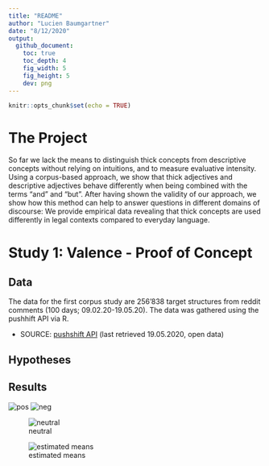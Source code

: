 ```yaml
---
title: "README"
author: "Lucien Baumgartner"
date: "8/12/2020"
output: 
  github_document:
    toc: true
    toc_depth: 4
    fig_width: 5
    fig_height: 5
    dev: png
---
```


```r
knitr::opts_chunk$set(echo = TRUE)
```

# The Project

So far we lack the means to distinguish thick concepts from descriptive
concepts without relying on intuitions, and to measure evaluative
intensity. Using a corpus-based approach, we show that thick
adjectives and descriptive adjectives behave differently when being
combined with the terms “and” and “but”. After having shown the
validity of our approach, we show how this method can help to answer
questions in different domains of discourse: We provide empirical
data revealing that thick concepts are used differently in legal contexts
compared to everyday language.

# Study 1: Valence - Proof of Concept
## Data
The data for the first corpus study are 256’838 target structures from reddit comments (100 days; 09.02.20-19.05.20). The data was gathered using the pushhift API via R.

- SOURCE: [pushshift API](https://pushshift.io/api-parameters/) (last retrieved 19.05.2020, open data)

## Hypotheses


## Results

![pos](output/plots/POS_only.png)
![neg](output/plots/NEG_only.png)

![neutral](output/plots/NEUTRAL_only.png)

![estimated means](output/plots/emmeans_TARGET_polxCCONJ__catxCCONJ.png)
